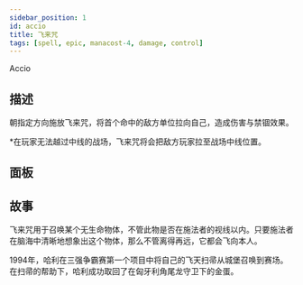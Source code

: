 ```yaml
---
sidebar_position: 1
id: accio
title: 飞来咒
tags: [spell, epic, manacost-4, damage, control]
---
```


Accio

<!--truncate-->



<CardBasics cardKey={id}/>


## 描述

朝指定方向施放飞来咒，将首个命中的敌方单位拉向自己，造成伤害与禁锢效果。

*在玩家无法越过中线的战场，飞来咒将会把敌方玩家拉至战场中线位置。

## 面板


<LevelComponent/>


<CardDynamicTable cardKey={id}/>


<CardComplexTable cardKey={id}/>





## 故事

飞来咒用于召唤某个无生命物体，不管此物是否在施法者的视线以内。只要施法者在脑海中清晰地想象出这个物体，那么不管离得再远，它都会飞向本人。

1994年，哈利在三强争霸赛第一个项目中将自己的飞天扫帚从城堡召唤到赛场。在扫帚的帮助下，哈利成功取回了在匈牙利角尾龙守卫下的金蛋。



